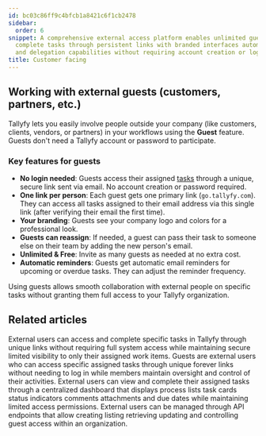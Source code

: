 ```yaml
---
id: bc03c86ff9c4bfcb1a8421c6f1cb2478
sidebar:
  order: 6
snippet: A comprehensive external access platform enables unlimited guest users to
  complete tasks through persistent links with branded interfaces automated reminders
  and delegation capabilities without requiring account creation or login credentials.
title: Customer facing
---
```


## Working with external guests (customers, partners, etc.)

Tallyfy lets you easily involve people outside your company (like customers, clients, vendors, or partners) in your workflows using the **Guest** feature. Guests don't need a Tallyfy account or password to participate.

<lite-vimeo videoid="905736219"></lite-vimeo>

### Key features for guests

*   **No login needed**: Guests access their assigned [tasks](/products/pro/tracking-and-tasks/tasks/) through a unique, secure link sent via email. No account creation or password required.
*   **One link per person**: Each guest gets one primary link (`go.tallyfy.com`). They can access all tasks assigned to their email address via this single link (after verifying their email the first time).
*   **Your branding**: Guests see your company logo and colors for a professional look.
*   **Guests can reassign**: If needed, a guest can pass their task to someone else on their team by adding the new person's email.
*   **Unlimited & Free**: Invite as many guests as needed at no extra cost.
*   **Automatic reminders**: Guests get automatic email reminders for upcoming or overdue tasks. They can adjust the reminder frequency.

Using guests allows smooth collaboration with external people on specific tasks without granting them full access to your Tallyfy organization.


## Related articles
<CardGrid>
<LinkTitleCard header="<b>Guests > What is a guest</b>" href="/products/pro/documenting/guests/what-is-a-guest/" > External users can access and complete specific tasks in Tallyfy through unique links without requiring full system access while maintaining secure limited visibility to only their assigned work items. </LinkTitleCard>
<LinkTitleCard header="<b>Documenting > Guests</b>" href="/products/pro/documenting/guests/" > Guests are external users who can access specific assigned tasks through unique forever links without needing to log in while members maintain oversight and control of their activities. </LinkTitleCard>
<LinkTitleCard header="<b>Guests > The guest view</b>" href="/products/pro/documenting/guests/how-can-guests-monitor-their-processes-on-tallyfy/" > External users can view and complete their assigned tasks through a centralized dashboard that displays process lists task cards status indicators comments attachments and due dates while maintaining limited access permissions. </LinkTitleCard>
<LinkTitleCard header="<b>Code Samples > Managing guests</b>" href="/products/pro/integrations/open-api/code-samples/guests/" > External users can be managed through API endpoints that allow creating listing retrieving updating and controlling guest access within an organization. </LinkTitleCard>
</CardGrid>